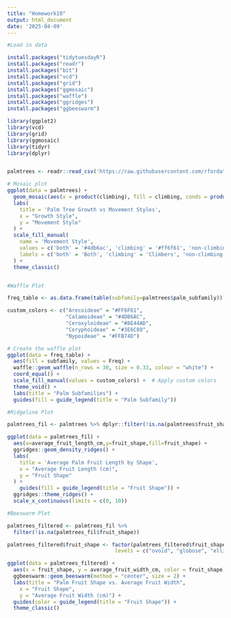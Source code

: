 ```yaml
---
title: "Homework10"
output: html_document
date: '2025-04-09'
---
```


```r

#Load in data

install.packages("tidytuesdayR")
install.packages("readr")
install.packages("bit")
install.packages("vcd")
install.packages("grid")
install.packages("ggmosaic")
install.packages("waffle")
install.packages("ggridges")
install.packages("ggbeeswarm")

library(ggplot2)
library(vcd)
library(grid)
library(ggmosaic)
library(tidyr)
library(dplyr)


palmtrees <- readr::read_csv('https://raw.githubusercontent.com/rfordatascience/tidytuesday/main/data/2025/2025-03-18/palmtrees.csv')


```

```r

# Mosaic plot
ggplot(data = palmtrees) +
  geom_mosaic(aes(x = product(climbing), fill = climbing, conds = product(erect))) +
  labs(
    title = 'Palm Tree Growth vs Movement Styles',
    x = "Growth Style",
    y = "Movement Style"
  ) +
  scale_fill_manual(
    name = 'Movement Style',
    values = c('both' = '#4db6ac', 'climbing' = '#ff6f61', 'non-climbing' = '#ffb74d'),
    labels = c('both' = 'Both', 'climbing' = 'Climbers', 'non-climbing' = 'Non-climbers')
  ) +
  theme_classic()



```


```r

#Waffle Plot

freq_table <- as.data.frame(table(subfamily=palmtrees$palm_subfamily))

custom_colors <- c("Arecoideae" = "#FF6F61",  
                   "Calamoideae" = "#4DB6AC",   
                   "Ceroxyloideae" = "#8E44AD",
                   "Coryphoideae" = "#3E6C88",
                   "Nypoideae" = "#FFB74D")  

# Create the waffle plot
ggplot(data = freq_table) +
  aes(fill = subfamily, values = Freq) +
  waffle::geom_waffle(n_rows = 30, size = 0.33, colour = "white") + 
  coord_equal() +
  scale_fill_manual(values = custom_colors) +  # Apply custom colors
  theme_void() +
  labs(title = "Palm Subfamilies") +
  guides(fill = guide_legend(title = "Palm Subfamily"))


```


```r

#Ridgeline Plot

palmtrees_fil <- palmtrees %>% dplyr::filter(!is.na(palmtrees$fruit_shape))

ggplot(data = palmtrees_fil) +
  aes(x=average_fruit_length_cm,y=fruit_shape,fill=fruit_shape) + 
  ggridges::geom_density_ridges() +
  labs(
    title = 'Average Palm Fruit Length by Shape',
    x = "Average Fruit Length (cm)",
    y = "Fruit Shape"
  ) +
    guides(fill = guide_legend(title = "Fruit Shape")) +
  ggridges::theme_ridges() +
  scale_x_continuous(limits = c(0, 10))


```


```r

#Beeswarm Plot

palmtrees_filtered <- palmtrees_fil %>% 
  filter(!is.na(palmtrees_fil$fruit_shape))

palmtrees_filtered$fruit_shape <- factor(palmtrees_filtered$fruit_shape, 
                                   levels = c("ovoid", "globose", "ellipsoid", "elongate","pyramidal", "fusiform", "rouded"))

ggplot(data = palmtrees_filtered) +
  aes(x = fruit_shape, y = average_fruit_width_cm, color = fruit_shape) + 
  ggbeeswarm::geom_beeswarm(method = "center", size = 2) +
  labs(title = "Palm Fruit Shape vs. Average Fruit Width",
    x = "Fruit Shape",
    y = "Average Fruit Width (cm)") +
  guides(color = guide_legend(title = "Fruit Shape")) +
  theme_classic()


```
